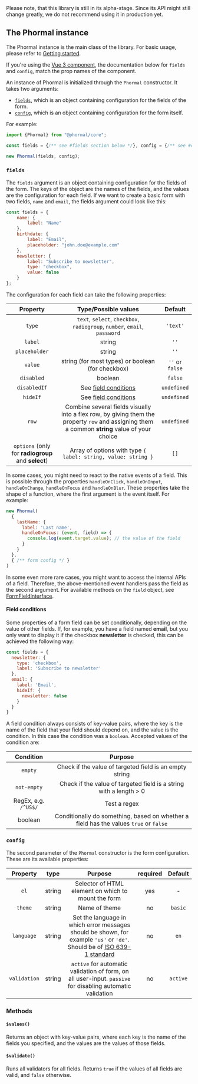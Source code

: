 
<Callout type="info" emoji="ℹ️️">
  Please note, that this library is still in its alpha-stage. Since its API might still change greatly, we do not recommend using it in production yet.
</Callout>

## The Phormal instance

The Phormal instance is the main class of the library. For basic usage, please refer to [Getting started](/guide/getting-started#step-1-javascript).

If you're using the [Vue 3 component](/guide/getting-started), the documentation below for `fields` and `config`, match the prop names of the component.

An instance of Phormal is initialized through the `Phormal` constructor. It takes two arguments:

* [`fields`](#fields), which is an object containing configuration for the fields of the form.
* [`config`](#config), which is an object containing configuration for the form itself.

For example:

```js copy
import {Phormal} from "@phormal/core";

const fields = {/** see #fields section below */}, config = {/** see #config section below */};

new Phormal(fields, config);
```

### `fields`

The `fields` argument is an object containing configuration for the fields of the form. The keys of the object are the names of the fields, and the values are the configuration for each field. If we want to create a basic form with two fields, `name` and `email`, the fields argument could look like this:

```js copy
const fields = {
    name: {
        label: "Name"
    },
    birthdate: {
        label: "Email",
        placeholder: "john.doe@example.com"
    },
    newsletter: {
        label: "Subscribe to newsletter",
        type: "checkbox",
        value: false
    }
};
```

The configuration for each field can take the following properties:

|                      Property                      |                                                              Type/Possible values                                                              |     Default     |
|:--------------------------------------------------:|:----------------------------------------------------------------------------------------------------------------------------------------------:|:---------------:|
|                       `type`                       |                                   `text`, `select`, `checkbox`, `radiogroup`, `number`, `email`, `password`                                    |    `'text'`     |
|                      `label`                       |                                                                     string                                                                     |      `''`       |
|                   `placeholder`                    |                                                                     string                                                                     |      `''`       |
|                      `value`                       |                                               string (for most types) or boolean (for checkbox)                                                | `''` or `false` |
|                     `disabled`                     |                                                                    boolean                                                                     |     `false`     |
|                    `disabledIf`                    |                                                   See [field conditions](#field-conditions)                                                    |   `undefined`   |
|                      `hideIf`                      |                                                   See [field conditions](#field-conditions)                                                    |   `undefined`   |
|                       `row`                        | Combine several fields visually into a flex row, by giving them the property `row` and assigning them a common **string** value of your choice |   `undefined`   |
| `options` (only for **radiogroup** and **select**) |                                         Array of options with type `{ label: string, value: string }`                                          |      `[]`       |

In some cases, you might need to react to the native events of a field. This is possible through the properties `handleOnClick`, `handleOnInput`, `handleOnChange`, `handleOnFocus` and `handleOnBlur`. These properties take the shape of a function, where the first argument is the event itself. For example:

```js copy
new Phormal(
  {
    lastName: {
      label: 'Last name',
      handleOnFocus: (event, field) => {
        console.log(event.target.value); // the value of the field
      }
    }
  },
  { /** form config */ }
)
```

In some even more rare cases, you might want to access the internal APIs of a field. Therefore, the above-mentioned event handlers pass the field as the second argument. For available methods on the `field` object, see [FormFieldInterface](https://github.com/tomosterlund/phormal/blob/master/packages/core/src/types/interfaces/FormField.interface.ts).

#### Field conditions

Some properties of a form field can be set conditionally, depending on the value of other fields. If, for example, you have a field named **email**, but you only want to display it if the checkbox **newsletter** is checked, this can be achieved the following way:

```js copy
const fields = {
  newsletter: {
    type: 'checkbox',
    label: 'Subscribe to newsletter'
  },
  email: {
    label: 'Email',
    hideIf: {
      newsletter: false
    }
  }
}
```

A field condition always consists of key-value pairs, where the key is the name of the field that your field should depend on, and the value is the condition. In this case the condition was a `boolean`. Accepted values of the condition are:

|      Condition       |                                        Purpose                                        |
|:--------------------:|:-------------------------------------------------------------------------------------:|
|       `empty`        |                Check if the value of targeted field is an empty string                |
|     `not-empty`      |          Check if the value of targeted field is a string with a length > 0           |
| RegEx, e.g. `/^US$/` |                                     Test a regex                                      |
|       boolean        | Conditionally do something, based on whether a field has the values `true` or `false` |




### `config`

The second parameter of the `Phormal` constructor is the form configuration. These are its available properties:

|   Property   |  type  |                                                                                     Purpose                                                                                      | required | Default  |
|:------------:|:------:|:--------------------------------------------------------------------------------------------------------------------------------------------------------------------------------:|:--------:|:--------:|
|     `el`     | string |                                                               Selector of HTML element on which to mount the form                                                                |   yes    |    -     |
|   `theme`    | string |                                                                                  Name of theme                                                                                   |    no    | `basic`  |
|  `language`  | string | Set the language in which error messages should be shown, for example `'us'` or `'de'`. Should be of [ISO 639-1 standard](https://en.wikipedia.org/wiki/List_of_ISO_639-1_codes) |    no    |   `en`   |
| `validation` | string |                                    `active` for automatic validation of form, on all user-input. `passive` for disabling automatic validation                                    |    no    | `active` |

### Methods

#### `$values()`

Returns an object with key-value pairs, where each key is the name of the fields you specified, and the values are the values of those fields.

#### `$validate()`

Runs all validators for all fields. Returns `true` if the values of all fields are valid, and `false` otherwise.